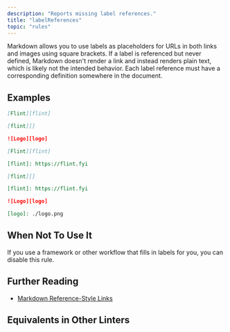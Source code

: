 ```yaml
---
description: "Reports missing label references."
title: "labelReferences"
topic: "rules"
---
```



<RuleSummary plugin="md" rule="labelReferences" />

Markdown allows you to use labels as placeholders for URLs in both links and images using square brackets.
If a label is referenced but never defined, Markdown doesn't render a link and instead renders plain text, which is likely not the intended behavior.
Each label reference must have a corresponding definition somewhere in the document.

## Examples

<Tabs>
<TabItem label="❌ Incorrect">

```markdown
[Flint][flint]
```

```markdown
[flint][]
```

```markdown
![Logo][logo]
```

</TabItem>
<TabItem label="✅ Correct">

```markdown
[Flint][flint]

[flint]: https://flint.fyi
```

```markdown
[flint][]

[flint]: https://flint.fyi
```

```markdown
![Logo][logo]

[logo]: ./logo.png
```

</TabItem>
</Tabs>

## When Not To Use It

If you use a framework or other workflow that fills in labels for you, you can disable this rule.

## Further Reading

- [Markdown Reference-Style Links](https://www.markdownguide.org/basic-syntax/#reference-style-links)

## Equivalents in Other Linters

<RuleEquivalents pluginId="md" ruleId="labelReferences" />

